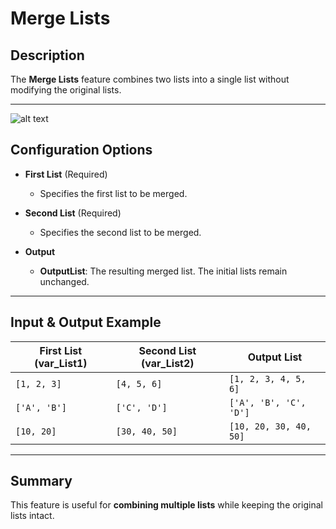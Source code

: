 # Merge Lists  

## Description

The **Merge Lists** feature combines two lists into a single list without modifying the original lists.  

---  
![alt text](../../assets/variable/merge-lists.png)

## Configuration Options  

- **First List** (Required)  
  - Specifies the first list to be merged.  

- **Second List** (Required)  
  - Specifies the second list to be merged.  

- **Output**  
  - **OutputList**: The resulting merged list. The initial lists remain unchanged.  

---  

## Input & Output Example  

| **First List (var_List1)** | **Second List (var_List2)** | **Output List** |
|----------------------------|----------------------------|-----------------|
| `[1, 2, 3]`                | `[4, 5, 6]`                | `[1, 2, 3, 4, 5, 6]` |
| `['A', 'B']`               | `['C', 'D']`               | `['A', 'B', 'C', 'D']` |
| `[10, 20]`                 | `[30, 40, 50]`             | `[10, 20, 30, 40, 50]` |

---  

## Summary

This feature is useful for **combining multiple lists** while keeping the original lists intact.